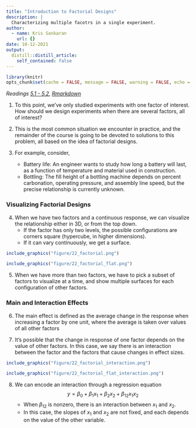 ```yaml
---
title: "Introduction to Factorial Designs"
description: |
  Characterizing multiple facotrs in a single experiment.
author:
  - name: Kris Sankaran
    url: {}
date: 10-12-2021
output:
  distill::distill_article:
    self_contained: false
---
```


```r
library(knitr)
opts_chunk$set(cache = FALSE, message = FALSE, warning = FALSE, echo = FALSE, fig.align = "center", out.width = 400)
```

_Readings [5.1 - 5.2](https://www.wiley.com/en-us/Design+and+Analysis+of+Experiments%2C+10th+Edition-p-9781119492443#content-section), [Rmarkdown](https://github.com/krisrs1128/stat424_f21/blob/main/_posts/2021-08-16-week6-2/week6-2.Rmd)_

1. To this point, we’ve only studied experiments with one factor of interest. How
should we design experiments when there are several factors, all of interest?

2. This is the most common situation we encounter in practice, and the remainder of
the course is going to be devoted to solutions to this problem, all based on the
idea of factorial designs.

3. For example, consider,
    * Battery life: An engineer wants to study how long a battery will last, as a
    function of temperature and material used in construction.
    * Bottling: The fill height of a bottling machine depends on percent
    carbonation, operating pressure, and assembly line speed, but the precise
    relationship is currently unknown.
  
### Visualizing Factorial Designs

4. When we have two factors and a continuous response, we can visualize the
relationship either in 3D, or from the top down.
     * If the factor has only two levels, the possible configurations are
     corners square (hypercube, in higher dimensions).
    * If it can vary continuously, we get a surface.
    
```r
include_graphics("figure/22_factorial.png")
```

```r
include_graphics("figure/22_factorial_flat.png")
```
    
5. When we have more than two factors, we have to pick a subset of factors to
visualize at a time, and show multiple surfaces for each configuration of other
factors.

### Main and Interaction Effects

6. The main effect is defined as the average change in the response when
increasing a factor by one unit, where the average is taken over values of all
other factors

7. It’s possible that the change in response of one factor depends on the value
of other factors. In this case, we say there is an interaction between the
factor and the factors that cause changes in effect sizes.

```r
include_graphics("figure/22_factorial_interaction.png")
```

```r
include_graphics("figure/22_factorial_flat_interaction.png")
```

8. We can encode an interaction through a regression equation
$$
y = \beta_0 + \beta_1 x_1 + \beta_2 x_2 + \beta_{12} x_{1} x_{2}
$$
    * When $\beta_{12}$ is nonzero, there is an interaction between $x_1$ and
    $x_2$.
    * In this case, the slopes of $x_1$ and $x_2$ are not fixed, and each depends
    on the value of the other variable.
